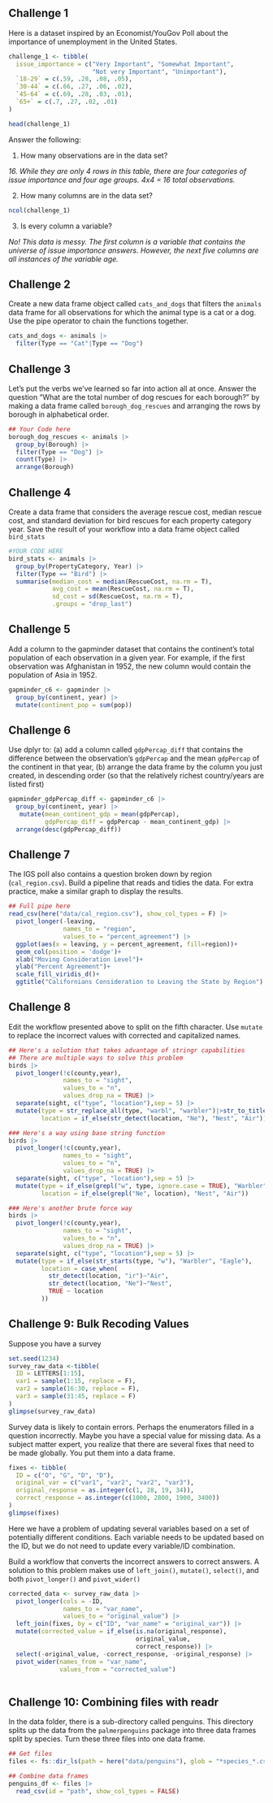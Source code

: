 ## Challenge 1 

Here is a dataset inspired by an Economist/YouGov Poll about the importance of unemployment in the United States. 

```r
challenge_1 <- tibble(
  issue_importance = c("Very Important", "Somewhat Important",
                       "Not very Important", "Unimportant"),
  `18-29` = c(.59, .28, .08, .05),
  `30-44` = c(.66, .27, .06, .02),
  `45-64` = c(.69, .28, .03, .01),
  `65+` = c(.7, .27, .02, .01)
)

head(challenge_1)
```

Answer the following: 

1. How many observations are in the data set?

*16. While they are only 4 rows in this table, there are four categories of issue importance and four age groups. 4x4 = 16 total observations.*

2. How many columns are in the data set?

```r
ncol(challenge_1)
```

3. Is every column a variable?

*No! This data is messy. The first column is a variable that contains the universe of issue importance answers. However, the next five columns are all instances of the variable age.*


## Challenge 2

Create a new data frame object called `cats_and_dogs` that filters the `animals` data frame for all observations for which the animal type is a cat or a dog. Use the pipe operator to chain the functions together. 

```r
cats_and_dogs <- animals |> 
  filter(Type == "Cat"|Type == "Dog")
```
  
## Challenge 3

Let's put the verbs we've learned so far into action all at once. Answer the question "What are the total number of dog rescues for each borough?" by making a data frame called `borough_dog_rescues` and arranging the rows by borough in alphabetical order. 

```r
## Your Code here 
borough_dog_rescues <- animals |> 
  group_by(Borough) |>
  filter(Type == "Dog") |>
  count(Type) |>
  arrange(Borough)

```

## Challenge 4

Create a data frame that considers the average rescue cost, median rescue cost, and standard deviation for bird rescues for each property category year. Save the result of your workflow into a data frame object called `bird_stats`


```r
#YOUR CODE HERE
bird_stats <- animals |> 
  group_by(PropertyCategory, Year) |>
  filter(Type == "Bird") |>
  summarise(median_cost = median(RescueCost, na.rm = T),
            avg_cost = mean(RescueCost, na.rm = T), 
            sd_cost = sd(RescueCost, na.rm = T),
            .groups = "drop_last")

```


## Challenge 5

Add a column to the gapminder dataset that contains the continent's total population of each observation in a given year. For example, if the first observation was Afghanistan in 1952, the new column would contain the population of Asia in 1952. 

```r
gapminder_c6 <- gapminder |> 
  group_by(continent, year) |> 
  mutate(continent_pop = sum(pop))
``` 

  
## Challenge 6 

Use dplyr to: (a) add a column called `gdpPercap_diff` that contains the difference between the observation's `gdpPercap` and the mean `gdpPercap` of the continent in that year, (b) arrange the data frame by the column you just created, in descending order (so that the relatively richest country/years are listed first)

```r
gapminder_gdpPercap_diff <- gapminder_c6 |>  
  group_by(continent, year) |> 
   mutate(mean_continent_gdp = mean(gdpPercap),
          gdpPercap_diff = gdpPercap - mean_continent_gdp) |> 
  arrange(desc(gdpPercap_diff))
```


## Challenge 7 

The IGS poll also contains a question broken down by region (`cal_region.csv`). Build a pipeline that reads and tidies the data. For extra practice, make a similar graph to display the results. 

```r
## Full pipe here 
read_csv(here("data/cal_region.csv"), show_col_types = F) |> 
  pivot_longer(-leaving, 
               names_to = "region", 
               values_to = "percent_agreement") |> 
  ggplot(aes(x = leaving, y = percent_agreement, fill=region))+
  geom_col(position = 'dodge')+
  xlab("Moving Consideration Level")+
  ylab("Percent Agreement")+
  scale_fill_viridis_d()+
  ggtitle("Californians Consideration to Leaving the State by Region")

```

## Challenge 8

Edit the workflow presented above to split on the fifth character. Use `mutate` to replace the incorrect values with corrected and capitalized names.  

```r
## Here's a solution that takes advantage of stringr capabilities
## There are multiple ways to solve this problem
birds |> 
  pivot_longer(!c(county,year), 
               names_to = "sight",
               values_to = "n",
               values_drop_na = TRUE) |>
  separate(sight, c("type", "location"),sep = 5) |>
  mutate(type = str_replace_all(type, "warbl", "warbler")|>str_to_title(),
         location = if_else(str_detect(location, "Ne"), "Nest", "Air"))

### Here's a way using base string function 
birds |> 
  pivot_longer(!c(county,year), 
               names_to = "sight",
               values_to = "n",
               values_drop_na = TRUE) |>
  separate(sight, c("type", "location"),sep = 5) |>
  mutate(type = if_else(grepl("w", type, ignore.case = TRUE), "Warbler", "Eagle"),
         location = if_else(grepl("Ne", location), "Nest", "Air"))

### Here's another brute force way 
birds |>
  pivot_longer(!c(county,year), 
               names_to = "sight",
               values_to = "n",
               values_drop_na = TRUE) |>
  separate(sight, c("type", "location"),sep = 5) |>
  mutate(type = if_else(str_starts(type, "w"), "Warbler", "Eagle"),
         location = case_when(
           str_detect(location, "ir")~"Air",
           str_detect(location, "Ne")~"Nest",
           TRUE ~ location
         ))
```


## Challenge 9: Bulk Recoding Values 

Suppose you have a survey 

```r
set.seed(1234)
survey_raw_data <-tibble(
  ID = LETTERS[1:15],
  var1 = sample(1:15, replace = F),
  var2 = sample(16:30, replace = F),
  var3 = sample(31:45, replace = F)
)
glimpse(survey_raw_data)
```

Survey data is likely to contain errors. Perhaps the enumerators filled in a question incorrectly. Maybe you have a special value for missing data. As a subject matter expert, you realize that there are several fixes that need to be made globally. You put them into a data frame. 

```r
fixes <- tibble(
  ID = c("O", "G", "D", "D"),
  original_var = c("var1", "var2", "var2", "var3"),
  original_response = as.integer(c(1, 28, 19, 34)),
  correct_response = as.integer(c(1000, 2800, 1900, 3400))
)
glimpse(fixes)
```

Here we have a problem of updating several variables based on a set of potentially different conditions. Each variable needs to be updated based on the ID, but we do not need to update every variable/ID combination. 

Build a workflow that converts the incorrect answers to correct answers. A solution to this problem makes use of `left_join()`, `mutate()`, `select()`, and both `pivot_longer()` and `pivot_wider()`

```r
corrected_data <- survey_raw_data |> 
  pivot_longer(cols = -ID,
               names_to = "var_name",
               values_to = "original_value") |>
  left_join(fixes, by = c("ID", "var_name" = "original_var")) |>
  mutate(corrected_value = if_else(is.na(original_response),
                                   original_value,
                                   correct_response)) |>
  select(-original_value, -correct_response, -original_response) |>
  pivot_wider(names_from = "var_name",
              values_from = "corrected_value")
  

```

## Challenge 10: Combining files with readr 

In the data folder, there is a sub-directory called penguins. This directory splits up the data from the `palmerpenguins` package into three data frames split by species. Turn these three files into one data frame. 

```r
## Get files
files <- fs::dir_ls(path = here("data/penguins"), glob = "*species_*.csv")

## Combine data frames 
penguins_df <- files |> 
  read_csv(id = "path", show_col_types = FALSE)
```